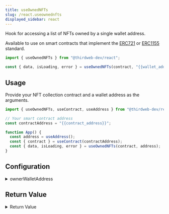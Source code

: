 ```yaml
---
title: useOwnedNFTs
slug: /react.useownednfts
displayed_sidebar: react
---
```


Hook for accessing a list of NFTs owned by a single wallet address.

Available to use on smart contracts that implement the [ERC721](/solidity/extensions/erc721)
or [ERC1155](/solidity/extensions/erc1155) standard.

```jsx
import { useOwnedNFTs } from "@thirdweb-dev/react";

const { data, isLoading, error } = useOwnedNFTs(contract, "{{wallet_address}}");
```

## Usage

Provide your NFT collection contract and a wallet address as the arguments.

```jsx
import { useOwnedNFTs, useContract, useAddress } from "@thirdweb-dev/react";

// Your smart contract address
const contractAddress = "{{contract_address}}";

function App() {
  const address = useAddress();
  const { contract } = useContract(contractAddress);
  const { data, isLoading, error } = useOwnedNFTs(contract, address);
}
```

## Configuration

<details>
  <summary>ownerWalletAddress</summary>
  <div>

### ownerWalletAddress (required)

The wallet address you want to query for.

Likely, you will want to view the connected wallet&rsquo;s NFTs.
se the [`useAddress`](/react/react.useaddress) hook to get this value.

```jsx
import { useOwnedNFTs, useContract, useAddress } from "@thirdweb-dev/react";

// Your smart contract address
const contractAddress = "{{contract_address}}";

function App() {
  // highlight-next-line
  const address = useAddress();
  const { contract } = useContract(contractAddress);
  const { data, isLoading, error } = useOwnedNFTs(
    contract,
    // highlight-next-line
    address,
  );
}
```

</div>
</details>

## Return Value

<details>
  <summary>Return Value</summary>
  <div>

The hook's `data` property, once loaded, contains an array of `NFT` objects, each containing the following properties:

```ts
{
    metadata: {
      id: string;
      uri: string;
      name?: string | number | undefined;
      description?: string | null | undefined;
      image?: string | null | undefined;
      external_url?: string | null | undefined;
      animation_url?: string | null | undefined;
      background_color?: string | undefined;
      properties?: {
          [x: string]: unknown;
      } | {
          [x: string]: unknown;
      }[] | undefined;
  };
    owner: string;
    type: "ERC1155" | "ERC721";
    supply: number;
    quantityOwned?: number; // Only available for ERC1155
}[];
```

</div>
</details>
